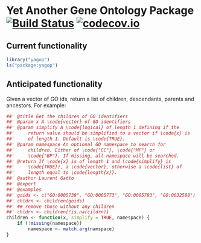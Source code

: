 # Yet Another Gene Ontology Package [![Build Status](https://travis-ci.org/lgatto/yagop.svg?branch=master)](https://travis-ci.org/lgatto/yagop) [![codecov.io](https://codecov.io/github/lgatto/yagop/coverage.svg?branch=master)](https://codecov.io/github/lgatto/yagop?branch=master)

## Current functionality

```r
library("yagop")
ls("package:yagop")
```

## Anticipated functionality

Given a vector of GO ids, return a list of children, descendants,
parents and ancestors. For example:


```r
##' @title Get the children of GO identifiers
##' @param x A \code{vector} of GO identifiers
##' @param simplify A \code{logical} of length 1 defining if the
##'     return value should be simplified to a vector if \code{x} is
##'     of length 1. Default is \code{TRUE}.
##' @param namespace An optional GO namespace to search for
##'     children. Either of \code{"CC"}, \code{"MF"} or
##'     \code{"BP"}. If missing, all namespace will be searched.
##' @return If \code{x} is of length 1 and \code{simplify} is
##'     \code{TRUE}), a \code{vector}, otherwise a \code{list} of
##'     length equal to \code{length{x}}.
##' @author Laurent Gatto
##' @export
##' @examples
##' goids <- c("GO:0005739", "GO:0005773", "GO:0005783", "GO:0032588")
##' chldrn <- children(goids)
##' ## remove those without any children
##' chldrn <- children[!is.na(cildrn)]
children <- function(x, simplify = TRUE, namespace) {
    if (!missing(namespace))
        namespace <- match.arg(namspace)
}

```
